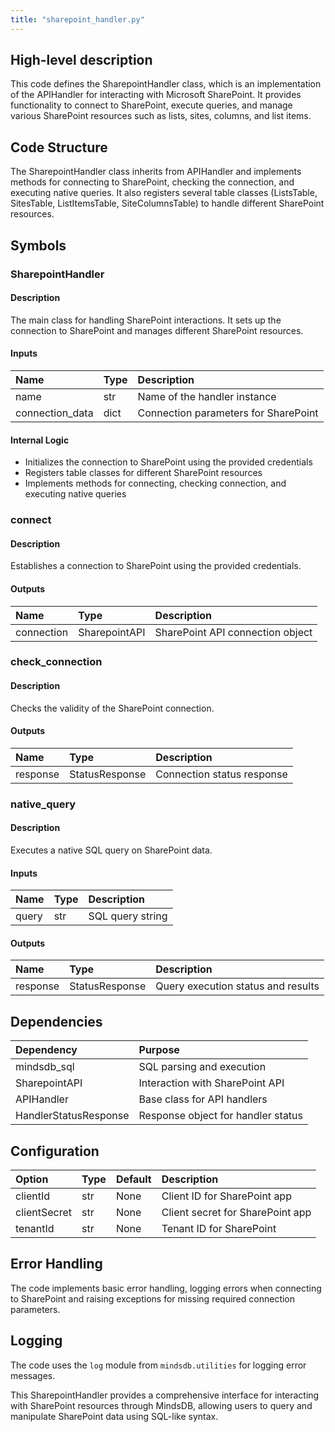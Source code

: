 ```yaml
---
title: "sharepoint_handler.py"
---
```


## High-level description
This code defines the SharepointHandler class, which is an implementation of the APIHandler for interacting with Microsoft SharePoint. It provides functionality to connect to SharePoint, execute queries, and manage various SharePoint resources such as lists, sites, columns, and list items.

## Code Structure
The SharepointHandler class inherits from APIHandler and implements methods for connecting to SharePoint, checking the connection, and executing native queries. It also registers several table classes (ListsTable, SitesTable, ListItemsTable, SiteColumnsTable) to handle different SharePoint resources.

## Symbols

### SharepointHandler
#### Description
The main class for handling SharePoint interactions. It sets up the connection to SharePoint and manages different SharePoint resources.

#### Inputs
| Name | Type | Description |
|:-----|:-----|:------------|
| name | str | Name of the handler instance |
| connection_data | dict | Connection parameters for SharePoint |

#### Internal Logic
- Initializes the connection to SharePoint using the provided credentials
- Registers table classes for different SharePoint resources
- Implements methods for connecting, checking connection, and executing native queries

### connect
#### Description
Establishes a connection to SharePoint using the provided credentials.

#### Outputs
| Name | Type | Description |
|:-----|:-----|:------------|
| connection | SharepointAPI | SharePoint API connection object |

### check_connection
#### Description
Checks the validity of the SharePoint connection.

#### Outputs
| Name | Type | Description |
|:-----|:-----|:------------|
| response | StatusResponse | Connection status response |

### native_query
#### Description
Executes a native SQL query on SharePoint data.

#### Inputs
| Name | Type | Description |
|:-----|:-----|:------------|
| query | str | SQL query string |

#### Outputs
| Name | Type | Description |
|:-----|:-----|:------------|
| response | StatusResponse | Query execution status and results |

## Dependencies
| Dependency | Purpose |
|:-----------|:--------|
| mindsdb_sql | SQL parsing and execution |
| SharepointAPI | Interaction with SharePoint API |
| APIHandler | Base class for API handlers |
| HandlerStatusResponse | Response object for handler status |

## Configuration
| Option | Type | Default | Description |
|:-------|:-----|:--------|:------------|
| clientId | str | None | Client ID for SharePoint app |
| clientSecret | str | None | Client secret for SharePoint app |
| tenantId | str | None | Tenant ID for SharePoint |

## Error Handling
The code implements basic error handling, logging errors when connecting to SharePoint and raising exceptions for missing required connection parameters.

## Logging
The code uses the `log` module from `mindsdb.utilities` for logging error messages.

This SharepointHandler provides a comprehensive interface for interacting with SharePoint resources through MindsDB, allowing users to query and manipulate SharePoint data using SQL-like syntax.